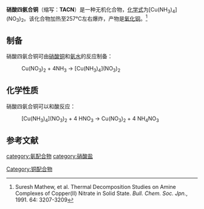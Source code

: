{{chembox
| Verifiedfields = 
| Watchedfields = 
| verifiedrevid = 
| Name = 硝酸四氨合铜
| NameEn = Tetraamminecopper(II) nitrate
| ImageFile = Tacn.jpg
| ImageSize = 
| ImageName = 
| IUPACName = 
| OtherNames = 硝酸四氨合铜(II)<BR>TACN
|Section1={{Chembox Identifiers
| CASNo = 31058-64-7
| CASNo_Ref = {{cascite|changed|??}}
|  UNII_Ref  =  
|  UNII  =  
|  EINECS  =  
|  PubChem  =  
|  InChI  =  
|  SMILES  =  
}}
|Section3={{Chembox Properties
| Formula = [Cu(NH<sub>3</sub>)<sub>4</sub>](NO<sub>3</sub>)<sub>2</sub> 
| MolarMass = 255.684
| Appearance = 
| Solubility = 
| MeltingPt = 
| MeltingPt_notes = 
| Density = 
  }}
}}
'''硝酸四氨合铜'''（缩写：'''TACN'''）是一种无机化合物，[[化学式|化学式]]为[Cu(NH<sub>3</sub>)<sub>4</sub>](NO<sub>3</sub>)<sub>2</sub>。该化合物加热至257℃左右爆炸，产物是[[氧化铜|氧化铜]]。<ref>Suresh Mathew, et al. Thermal Decomposition Studies on Amine Complexes of Copper(II) Nitrate in Solid State. ''Bull. Chem. Soc. Jpn.'', 1991. 64: 3207-3209</ref>

==制备==
硝酸四氨合铜可由[[硝酸铜|硝酸铜]]和[[氨水|氨水]]的反应制备：
: Cu(NO<sub>3</sub>)<sub>2</sub> + 4NH<sub>3</sub> → [Cu(NH<sub>3</sub>)<sub>4</sub>](NO<sub>3</sub>)<sub>2</sub>

==化学性质==
硝酸四氨合铜可以和酸反应：
: [Cu(NH<sub>3</sub>)<sub>4</sub>](NO<sub>3</sub>)<sub>2</sub> + 4 HNO<sub>3</sub> → Cu(NO<sub>3</sub>)<sub>2</sub> + 4 NH<sub>4</sub>NO<sub>3</sub>
==参考文献==
{{reflist}}

{{无机化合物小作品}}
{{铜化合物}}
{{硝酸盐}}
[[Category:铜配合物|Category:铜配合物]]
[[category:氨配合物|category:氨配合物]]
[[category:硝酸盐|category:硝酸盐]]
